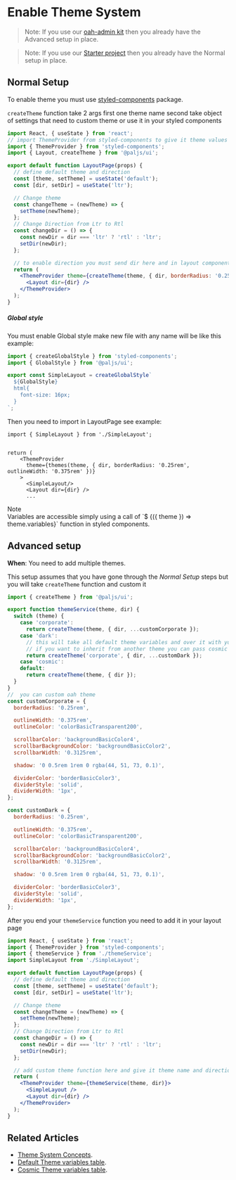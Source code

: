 

<SEO title="Enable Theme System" />

<MdxCard>

# Enable Theme System

> Note: If you use our [oah-admin kit](/ui/guides/install-based-on-starter-kit) then you already have the Advanced setup in place.

> Note: If you use our [Starter project](/ui/guides/start-new-project) then you already have the Normal setup in place.


## Normal Setup

To enable theme you must use [styled-components](https://www.styled-components.com/docs) package.

`createTheme` function take 2 args first one theme name second take object of settings that need to custom theme or use it in your styled components

```jsx
import React, { useState } from 'react';
// import ThemeProvider from styled-components to give it theme values
import { ThemeProvider } from 'styled-components';
import { Layout, createTheme } from '@paljs/ui';

export default function LayoutPage(props) {
  // define default theme and direction
  const [theme, setTheme] = useState('default');
  const [dir, setDir] = useState('ltr');

  // Change theme
  const changeTheme = (newTheme) => {
    setTheme(newTheme);
  };
  // Change Direction from Ltr to Rtl
  const changeDir = () => {
    const newDir = dir === 'ltr' ? 'rtl' : 'ltr';
    setDir(newDir);
  };

  // to enable direction you must send dir here and in layout component
  return (
    <ThemeProvider theme={createTheme(theme, { dir, borderRadius: '0.25rem', outlineWidth: '0.375rem' })}>
      <Layout dir={dir} />
    </ThemeProvider>
  );
}
```

##### Global style

You must enable Global style make new file with any name will be like this example:

```js
import { createGlobalStyle } from 'styled-components';
import { GlobalStyle } from '@paljs/ui';

export const SimpleLayout = createGlobalStyle`
  ${GlobalStyle}
  html{
    font-size: 16px;
  }
`;
```

Then you need to import in LayoutPage see example:

```jsx{8}
import { SimpleLayout } from './SimpleLayout';


return (
    <ThemeProvider
      theme={themes(theme, { dir, borderRadius: '0.25rem', outlineWidth: '0.375rem' })}
    >
      <SimpleLayout/>
      <Layout dir={dir} />
      ...
```

<div class="note note-info section-end">
  <div class="note-title">Note</div>
  <div class="note-body">
    Variables are accessible simply using a call of `$
    {({ theme }) => theme.variables}` function in styled components.
  </div>
</div>

## Advanced setup

**When**: You need to add multiple themes.

This setup assumes that you have gone through the _Normal Setup_ steps but you will take `createTheme` function and custom it

```js
import { createTheme } from '@paljs/ui';

export function themeService(theme, dir) {
  switch (theme) {
    case 'corporate':
      return createTheme(theme, { dir, ...customCorporate });
    case 'dark':
      // this will take all default theme variables and over it with your custom variables
      // if you want to inherit from another theme you can pass cosmic or corporate in first args
      return createTheme('corporate', { dir, ...customDark });
    case 'cosmic':
    default:
      return createTheme(theme, { dir });
  }
}
//  you can custom oah theme
const customCorporate = {
  borderRadius: '0.25rem',

  outlineWidth: '0.375rem',
  outlineColor: 'colorBasicTransparent200',

  scrollbarColor: 'backgroundBasicColor4',
  scrollbarBackgroundColor: 'backgroundBasicColor2',
  scrollbarWidth: '0.3125rem',

  shadow: '0 0.5rem 1rem 0 rgba(44, 51, 73, 0.1)',

  dividerColor: 'borderBasicColor3',
  dividerStyle: 'solid',
  dividerWidth: '1px',
};

const customDark = {
  borderRadius: '0.25rem',

  outlineWidth: '0.375rem',
  outlineColor: 'colorBasicTransparent200',

  scrollbarColor: 'backgroundBasicColor4',
  scrollbarBackgroundColor: 'backgroundBasicColor2',
  scrollbarWidth: '0.3125rem',

  shadow: '0 0.5rem 1rem 0 rgba(44, 51, 73, 0.1)',

  dividerColor: 'borderBasicColor3',
  dividerStyle: 'solid',
  dividerWidth: '1px',
};
```

After you end your `themeService` function you need to add it in your layout page

```jsx
import React, { useState } from 'react';
import { ThemeProvider } from 'styled-components';
import { themeService } from './themeService';
import SimpleLayout from './SimpleLayout';

export default function LayoutPage(props) {
  // define default theme and direction
  const [theme, setTheme] = useState('default');
  const [dir, setDir] = useState('ltr');

  // Change theme
  const changeTheme = (newTheme) => {
    setTheme(newTheme);
  };
  // Change Direction from Ltr to Rtl
  const changeDir = () => {
    const newDir = dir === 'ltr' ? 'rtl' : 'ltr';
    setDir(newDir);
  };

  // add custom theme function here and give it theme name and direction value
  return (
    <ThemeProvider theme={themeService(theme, dir)}>
      <SimpleLayout />
      <Layout dir={dir} />
    </ThemeProvider>
  );
}
```

## Related Articles

- [Theme System Concepts](/themes/theme-system).
- [Default Theme variables table](/themes/default).
- [Cosmic Theme variables table](/themes/cosmic).

</MdxCard>